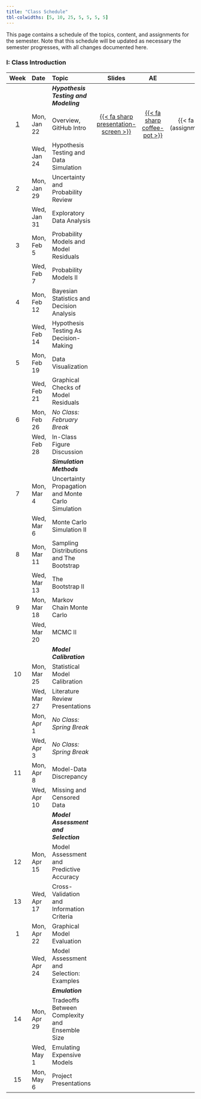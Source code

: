 ```yaml
---
title: "Class Schedule"
tbl-colwidths: [5, 10, 25, 5, 5, 5, 5]
---
```


This page contains a schedule of the topics, content, and assignments for the semester.
Note that this schedule will be updated as necessary the semester progresses, with all changes documented here.

::: column-screen-inset-right

### I: Class Introduction

| Week | Date        | Topic | Slides | AE | HW | 
:-----:|:------------|:------|:------:|:--:|:---:|
| | | ***Hypothesis Testing and Modeling*** | | | |
|  [1](weeks/week01.qmd)   | Mon, Jan 22 | Overview, GitHub Intro | [{{< fa sharp presentation-screen >}}](slides/lec01-class-intro.html){target="_blank"}  | [{{< fa sharp coffee-pot >}}](aes/ae01/ae01.html) | {{< fa sharp pen-field >}}](assignments/hw01/hw01.html) | 
|  | Wed, Jan 24 | Hypothesis Testing and Data Simulation | | | |
| 2 | Mon, Jan 29 | Uncertainty and Probability Review | | | |
|  | Wed, Jan 31 | Exploratory Data Analysis | | | | 
| 3 | Mon, Feb 5 | Probability Models and Model Residuals | | | | 
|  | Wed, Feb 7 | Probability Models II | | | | |
| 4 | Mon, Feb 12 | Bayesian Statistics and Decision Analysis | | | |
|  | Wed, Feb 14 | Hypothesis Testing As Decision-Making | | | | 
| 5 | Mon, Feb 19 | Data Visualization | | | | 
|  | Wed, Feb 21 | Graphical Checks of Model Residuals | | |  |
| 6  | Mon, Feb 26 | *No Class: February Break* | | | | 
|  | Wed, Feb 28 | In-Class Figure Discussion | | | | 
| | | ***Simulation Methods*** | | | |
| 7 | Mon, Mar 4 | Uncertainty Propagation and Monte Carlo Simulation | | | | 
|  | Wed, Mar 6 | Monte Carlo Simulation II | | | | 
| 8 | Mon, Mar 11 | Sampling Distributions and The Bootstrap | | | | 
|  | Wed, Mar 13 | The Bootstrap II | | | | 
| 9 | Mon, Mar 18 | Markov Chain Monte Carlo | | | | 
|  | Wed, Mar 20 | MCMC II | | | | 
| | | ***Model Calibration*** | | | |
| 10 | Mon, Mar 25 | Statistical Model Calibration | | | | 
|  | Wed, Mar 27 | Literature Review Presentations | | | |
|   | Mon, Apr 1 | *No Class: Spring Break* | | | |
|   | Wed, Apr 3 | *No Class: Spring Break* | | |  |
| 11 | Mon, Apr 8 | Model-Data Discrepancy | | |  |
|  | Wed, Apr 10 | Missing and Censored Data | | | |
| | | ***Model Assessment and Selection*** | | | |
| 12 | Mon, Apr 15 | Model Assessment and Predictive Accuracy | | | | 
| 13 | Wed, Apr 17 | Cross-Validation and Information Criteria | | | | 
| 1 | Mon, Apr 22 | Graphical Model Evaluation | | |  |
|  | Wed, Apr 24 | Model Assessment and Selection: Examples  | | | | 
| | | ***Emulation*** | | | |
| 14 | Mon, Apr 29 | Tradeoffs Between Complexity and Ensemble Size | | | | 
|  | Wed, May 1 | Emulating Expensive Models | | | | 
| 15 | Mon, May 6 | Project Presentations | | | | 
:::
